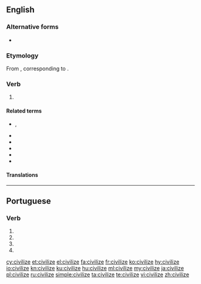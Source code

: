 {{also|civilise}}
==English==
{{wikipedia}}

===Alternative forms===
* {{l|en|civilise}} {{qualifier|chiefly British}}

===Etymology===
From {{etyl|fr|en}} {{m|fr|civiliser}}, corresponding to {{suffix|civil|ize|lang=en}}.

===Verb===
{{en-verb|civilizes|civilizing|civilized}}

# {{alternative spelling of|civilise|lang=en}}

====Related terms====
* {{l|en|civilisation}}, {{l|en|civilization}}
* {{l|en|civil}}
* {{l|en|city}}
* {{l|en|civitas}}
* {{l|en|civilian}}
* {{l|en|citizen}}

====Translations====
{{trans-see|civilise}}

----

==Portuguese==

===Verb===
{{pt-verb-form}}

# {{inflection of|civilizar||1|s|pres|subj|lang=pt}}
# {{inflection of|civilizar||3|s|pres|subj|lang=pt}}
# {{inflection of|civilizar||1|s|impr|lang=pt}}
# {{inflection of|civilizar||3|s|impr|lang=pt}}

[[cy:civilize]]
[[et:civilize]]
[[el:civilize]]
[[fa:civilize]]
[[fr:civilize]]
[[ko:civilize]]
[[hy:civilize]]
[[io:civilize]]
[[kn:civilize]]
[[ku:civilize]]
[[hu:civilize]]
[[ml:civilize]]
[[my:civilize]]
[[ja:civilize]]
[[pl:civilize]]
[[ru:civilize]]
[[simple:civilize]]
[[ta:civilize]]
[[te:civilize]]
[[vi:civilize]]
[[zh:civilize]]